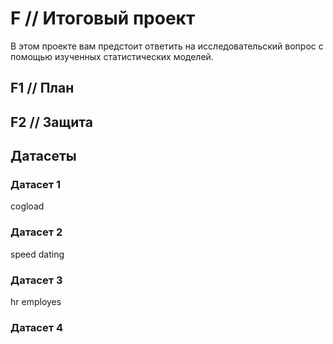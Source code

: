 # F // Итоговый проект {#f .unnumbered}

```{=html}
<!--
REPLACE ALL hw1 TO hw<n> WITH MATCH CASE
-->
```
В этом проекте вам предстоит ответить на исследовательский вопрос с помощью изученных статистических моделей.

## F1 // План

## F2 // Защита



## Датасеты {#f_data}

### Датасет 1 {#f_1}

cogload

### Датасет 2 {#f_2}

speed dating

### Датасет 3 {#f_3}

hr employes

### Датасет 4 {#f_4}


